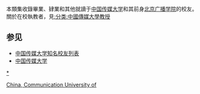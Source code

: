 {{Catnav|頁面分類|人物|校友|大學校友|中國大學校友|中華人民共和國大學校友}}

本類集收錄畢業、肄業和其他就讀于[[中国传媒大学|中国传媒大学]]和其前身[[北京广播学院|北京广播学院]]的校友。關於在校執教者，見[[:分类:中國傳媒大學教授|:分类:中國傳媒大學教授]]

==参见==
*[[中国传媒大学知名校友列表|中国传媒大学知名校友列表]]
*[[中国传媒大学|中国传媒大学]]

[[Category:北京高校校友|China, Communication University of]]
[[category:中国传媒大学|*]]